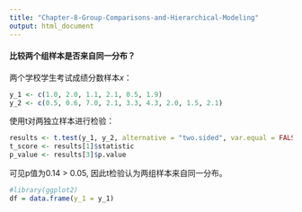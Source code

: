 ```yaml
---
title: "Chapter-8-Group-Comparisons-and-Hierarchical-Modeling"
output: html_document
---
```


#### **比较两个组样本是否来自同一分布？**

两个学校学生考试成绩分数样本$x$：

```r
y_1 <- c(1.0, 2.0, 1.1, 2.1, 0.5, 1.9)
y_2 <- c(0.5, 0.6, 7.0, 2.1, 3.3, 4.3, 2.0, 1.5, 2.1)
```

使用t对两独立样本进行检验：

```r
results <- t.test(y_1, y_2, alternative = "two.sided", var.equal = FALSE)
t_score <- results[1]$statistic
p_value <- results[3]$p.value
```

可见p值为0.14 > 0.05, 因此t检验认为两组样本来自同一分布。

```r
#library(ggplot2)
df = data.frame(y_1 = y_1)
```
